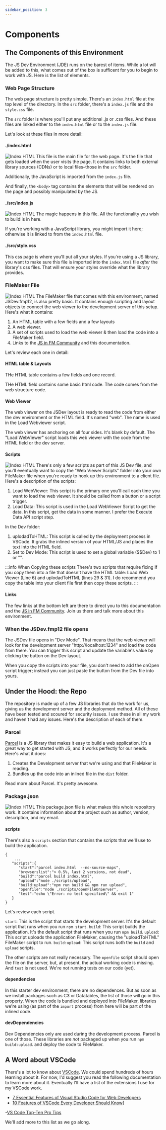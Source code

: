 ```yaml
---
sidebar_position: 3
---
```


# Components

## The Components of this Environment

The JS Dev Environment (JDE) runs on the barest of items. While a lot will be added to this, what comes out of the box is sufficent for you to begin to work with JS. Here is the list of elements.

### Web Page Structure

The web page structure is pretty simple. There's an `index.html` file at the top level of the directory. In the `src` folder, there's a `index.js` file and the `style.css` file.

The `src` folder is where you'll put any additional .js or .css files. And these files are linked either to the `index.html` file or to the `index.js` file.

Let's look at these files in more detail:

#### ./index.html

![Index HTML](/img/indexhtmlImg.png)
This file is the main file for the web page. It's the file that gets loaded when the user visits the page. It contains links to both external library sources (CDNs) or to local files–those in the `src` folder.

Additionally, the JavaScript is imported from the `index.js` file.

And finally, the `<body>` tag contains the elements that will be rendered on the page and possibly manipulated by the JS.

#### ./src/index.js

![Index HTML](/img/src_index_js.png)
The magic happens in this file. All the functionality you wish to build is in here.

If you're working with a JavaScript library, you might import it here; otherwise it is linked to from the `index.html` file.

#### ./src/style.css

This css page is where you'll put all your styles. If you're using a JS library, you want to make sure this file is imported into the `index.html` file _after_ the library's css files. That will ensure your styles override what the library provides.

### FileMaker File

![Index HTML](/img/FMFile.png)
The FileMaker file that comes with this environment, named JSDev.fmp12, is also pretty basic. It contains enough scripting and layout objects to connect the web viewer to the development server of this setup. Here's what it contains:

1. An HTML table with a few fields and a few layouts
2. A web viewer.
3. A set of scripts used to load the web viewer & then load the code into a FileMaker field.
4. Links to the [JS in FM Community](https://community.jsinfm.com/home) and this documentation.

Let's review each one in detail:

#### HTML table & Layouts

THe HTML table contains a few fields and one record.

THe HTML field contains some basic html code. The code comes from the web structure code.

#### Web Viewer

The web viewer on the JSDev layout is ready to read the code from either the dev environment or the HTML field. It's named "web". The name is used in the Load Webviewer script.

The web viewer has anchoring on all four sides.
It's blank by default. The "Load WebViewer" script loads this web viewer with the code from the HTML field or the dev server.

#### Scripts

![Index HTML](/img/ScriptWorkspace.png)
There's only a few scripts as part of this JS Dev file, and you'll eventually want to copy the "Web Viewer Scripts" folder into your own FileMaker file when you're ready to hook up this environment to a client file. Here's a description of the scripts:

1. Load WebViewer: This script is the primary one you'll call each time you want to load the web viewer. It should be called from a button or a script trigger.
2. Load Data: This script is used in the Load WebViewer Script to get the data. In this script, get the data in some manner. I prefer the Execute Data API script step.

In the Dev folder:

1. uplodadToHTML: This script is called by the deployment process in VSCode. It grabs the inlined version of your HTML/JS and places the text into the HTML field.
2. Set to Dev Mode: This script is used to set a global variable ($$Dev) to 1 or "".

:::info When Copying these scripts
There's two scripts that require fixing if you copy them into a file that doesn't have the HTML table: Load Web Viewer (Line 6) and uplodadToHTML (lines 29 & 31). I do recommend you copy the table into your client file first then copy these scripts.
:::

#### Links

The few links at the bottom left are there to direct you to this documentation and the [JS in FM Community](https://community.jsinfm.com/home). Join us there and talk more about this environment.

### When the JSDev.fmp12 file opens

The JSDev file opens in "Dev Mode". That means that the web viewer will look for the development server "http://localhost:1234" and load the code from there. You can trigger this script and update the variable's value by clicking the button on the Dev layout.

When you copy the scripts into your file, you don't need to add the onOpen script trigger; instead you can just paste the button from the Dev file into yours.

## Under the Hood: the Repo

The repository is made up of a few JS libraries that do the work for us, giving us the development server and the deployment method. All of these have been tested and scoured for security issues. I use these in all my work and haven't had any issues. Here's the description of each of them.

### Parcel

[Parcel](https://parceljs.org/) is a JS library that makes it easy to build a web application. It's a great way to get started with JS, and it works perfectly for our needs. Here's what it does:

1. Creates the Development server that we're using and that FileMaker is reading.
2. Bundles up the code into an inlined file in the `dist` folder.

Read more about Parcel. It's pretty awesome.

### Package.json

![Index HTML](/img/packagejson.png)
This package.json file is what makes this whole repository work. It contains information about the project such as author, version, description, and my email.

#### scripts

There's also a `scripts` section that contains the scripts that we'll use to build the application.

```
{
    ...
   "scripts":{
      "start":"parcel index.html  --no-source-maps",
      "browserslist":"> 0.5%, last 2 versions, not dead",
      "build":"parcel build index.html",
      "upload":"node ./scripts/upload",
      "build:upload":"npm run build && npm run upload",
      "openfile":"node ./scripts/openFileOnServer",
      "test":"echo \"Error: no test specified\" && exit 1"
   }
}
```

Let's review each script.

`start`: This is the script that starts the development server. It's the default script that runs when you run `npm start`.
`build`: This script builds the application. It's the default script that runs when you run `npm build`.
`upload`: This script uploads the application FileMaker, causing the "uploadToHTML" FileMaker script to run.
`build:upload`: This script runs both the `build` and `upload` scripts.

The other scripts are not really necessary. The `openfile` script should open the file on the server, but, at present, the actual working code is missing. And `test` is not used. We're not running tests on our code (yet).

#### dependencies

In this starter dev environment, there are no dependences. But as soon as we install packages such as C3 or Datatables, the list of those will go in this property. When the code is bundled and deployed into FileMaker, libraries we're using (as part of the `import` process) from here will be part of the inlined code.

#### devDependencies

Dev Dependencies only are used during the development process. Parcel is one of those. These libraries are _not_ packaged up when you run `npm build:upload`. and deploy the code to FileMaker.

## A Word about VSCode

There's a lot to know about [VSCode](https://code.visualstudio.com/). We could spend hundreds of hours learning about it. For now, I'd suggest you read the following documentation to learn more about it. Eventually I'll have a list of the extensions I use for my VSCode work.

- [7 Essential Features of Visual Studio Code for Web Developers](https://medium.com/@bretcameron/7-essential-features-of-visual-studio-code-for-web-developers-be77e235bf62)
- [10 Features of VSCode Every Developer Should Know](https://blog.cloudanalogy.com/10-features-of-vs-code-every-developer-should-know/)]

-[VS Code Top-Ten Pro Tips](https://www.youtube.com/watch?v=u21W_tfPVrY)

We'll add more to this list as we go along.
